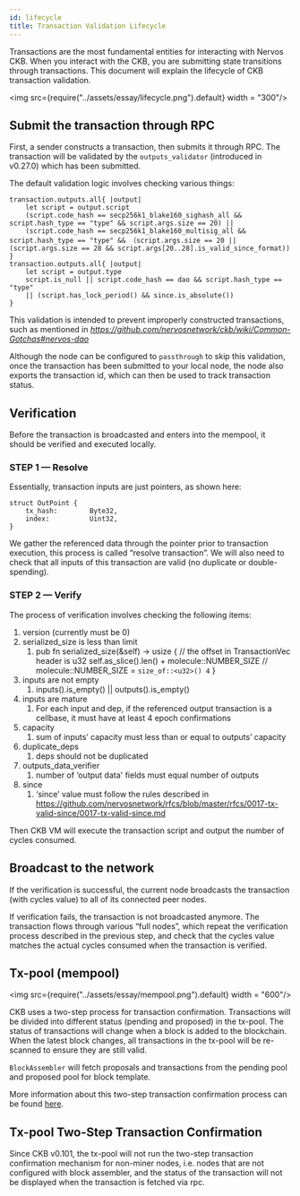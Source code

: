 ```yaml
---
id: lifecycle
title: Transaction Validation Lifecycle
---
```


Transactions are the most fundamental entities for interacting with Nervos CKB. When you interact with the CKB, you are submitting state transitions through transactions. This document will explain the lifecycle of CKB transaction validation.

<img src={require("../assets/essay/lifecycle.png").default} width = "300"/>

##  Submit the transaction through RPC

First, a sender constructs a transaction, then submits it through RPC. The transaction will be validated by the `outputs_validator`  (introduced in v0.27.0) which has been submitted. 

The default validation logic involves checking various things:

```
transaction.outputs.all{ |output|
    let script = output.script
    (script.code_hash == secp256k1_blake160_sighash_all && script.hash_type == "type" && script.args.size == 20) ||
    (script.code_hash == secp256k1_blake160_multisig_all && script.hash_type == "type" && （script.args.size == 20 || (script.args.size == 28 && script.args[20..28].is_valid_since_format))
}
transaction.outputs.all{ |output|
    let script = output.type
    script.is_null || script.code_hash == dao && script.hash_type == "type"
    || (script.has_lock_period() && since.is_absolute())
}
```

This validation is intended to prevent improperly constructed transactions, such as mentioned in *https://github.com/nervosnetwork/ckb/wiki/Common-Gotchas#nervos-dao* 

Although the node can be configured to `passthrough` to skip this validation, once the transaction has been submitted to your local node, the node also exports the transaction id, which can then be used to track transaction status.

## Verification

Before the transaction is broadcasted and enters into the mempool, it should be verified and executed locally.

### STEP 1 — Resolve

Essentially, transaction inputs are just pointers, as shown here:

```
struct OutPoint {
    tx_hash:        Byte32,
    index:          Uint32,
}
```

We gather the referenced data through the pointer prior to transaction execution, this process is called “resolve transaction”. We will also need to check that all inputs of this transaction are valid (no duplicate or double-spending).

### STEP 2 — Verify

The process of verification involves checking the following items:       

1. version (currently must be 0) 
2. serialized_size is less than limit 
    1. pub fn serialized_size(&self) -> usize {
            // the offset in TransactionVec header is u32
            self.as_slice().len() + molecule::NUMBER_SIZE
            // molecule::NUMBER_SIZE = `size_of::<u32>() 4`
        }
3. inputs are not empty
    1. inputs().is_empty() || outputs().is_empty()
4. inputs are mature
    1. For each input and dep, if the referenced output transaction is a cellbase, it must have at least 4 epoch confirmations
5. capacity
    1. sum of inputs’ capacity must less than or equal to outputs’ capacity
6. duplicate_deps
    1. deps should not be duplicated
7. outputs_data_verifier
    1. number of ‘output data' fields must equal number of outputs
8. since     
    1. ‘since’ value must follow the rules described in https://github.com/nervosnetwork/rfcs/blob/master/rfcs/0017-tx-valid-since/0017-tx-valid-since.md

Then CKB VM will execute the transaction script and output the number of cycles consumed.

## Broadcast to the network

If the verification is successful, the current node broadcasts the transaction (with cycles value) to all of its connected peer nodes. 

If verification fails, the transaction is not broadcasted anymore. The transaction flows through various “full nodes”, which repeat the verification process described in the previous step, and check that the cycles value matches the actual cycles consumed when the transaction is verified.

## Tx-pool (mempool)

<img src={require("../assets/essay/mempool.png").default} width = "600"/>

CKB uses a two-step process for transaction confirmation. Transactions will be divided into different status (pending and proposed) in the tx-pool. The status of transactions will change when a block is added to the blockchain. When the latest block changes, all transactions in the tx-pool will be re-scanned to ensure they are still valid.

`BlockAssembler` will fetch proposals and transactions from the pending pool and proposed pool for block template.

More information about this two-step transaction confirmation process can be found [here](https://github.com/nervosnetwork/rfcs/blob/master/rfcs/0020-ckb-consensus-protocol/0020-ckb-consensus-protocol.md#two-step-transaction-confirmation).

## Tx-pool Two-Step Transaction Confirmation
Since CKB v0.101, the tx-pool will not run the two-step transaction confirmation mechanism for non-miner nodes, i.e. nodes that are not configured with block assembler, and the status of the transaction will not be displayed when the transaction is fetched via rpc.

